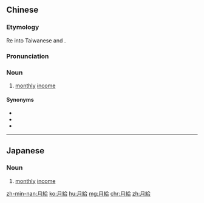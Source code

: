 {{also|月给}}
==Chinese==
{{zh-forms|s=月给}}

===Etymology===
Re{{bor|zh|ja|-|nocap=1}} {{ja-r|月給|げっきゅう}} into Taiwanese {{etyl|nan|-}} and {{etyl|hak|-}}.

===Pronunciation===
{{zh-pron
|m=yuèjǐ
|c=jyut6 kap1
|h=pfs=ngie̍t-kip
|mn=zz,kh:goe̍h-kip/tp:ge̍h-kip
|cat=n
}}

===Noun===
{{zh-noun}}

# {{lb|zh|literary|or|Taiwanese Min Nan and Hakka}} [[monthly]] [[income]]

====Synonyms====
* {{zh-l|月薪}}
* {{zh-l|月俸}}
* {{zh-l|薪水}}
----

==Japanese==
{{ja-kanjitab|げつ|きゅう|k1=げっ|yomi=on}}

===Noun===
{{ja-noun|げっきゅう}}

# [[monthly]] [[income]]

[[zh-min-nan:月給]]
[[ko:月給]]
[[hu:月給]]
[[mg:月給]]
[[chr:月給]]
[[zh:月給]]